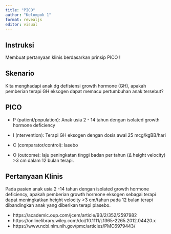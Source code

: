 ```yaml
---
title: "PICO"
author: "Kelompok 1"
format: revealjs
editor: visual
---
```


## Instruksi
Membuat pertanyaan klinis berdasarkan prinsip PICO !

## Skenario
Kita menghadapi anak dg defisiensi growth hormone (GH), apakah pemberian terapi GH eksogen dapat memacu pertumbuhan anak tersebut?

## PICO

::: {.incremental}

-  P (patient/population): Anak usia 2 - 14 tahun dengan isolated growth hormone deficiency

-  I (ntervention): Terapi GH eksogen dengan dosis awal 25 mcg/kgBB/hari

-  C (comparator/control): lasebo

-  O (outcome): laju peningkatan tinggi badan per tahun (Δ height velocity) >3 cm dalam 12 bulan terapi.

:::

## Pertanyaan Klinis
Pada pasien anak usia 2 -14 tahun dengan isolated growth hormone deficiency, apakah pemberian growth hormone eksogen sebagai terapi dapat meningkatkan height velocity >3 cm/tahun pada 12 bulan terapi dibandingkan anak yang diberikan terapi plasebo.

::: footer
-  https://academic.oup.com/jcem/article/93/2/352/2597982
-  https://onlinelibrary.wiley.com/doi/10.1111/j.1365-2265.2012.04420.x
-  https://www.ncbi.nlm.nih.gov/pmc/articles/PMC6979443/
:::



